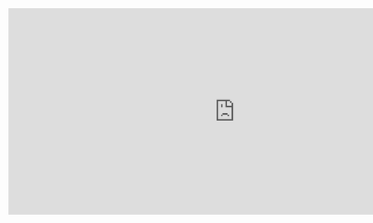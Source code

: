 <iframe src="https://h5p.org/h5p/embed/556164" width="907" height="415" frameborder="0" allowfullscreen="allowfullscreen"></iframe><script src="https://h5p.org/sites/all/modules/h5p/library/js/h5p-resizer.js" charset="UTF-8"></script>
